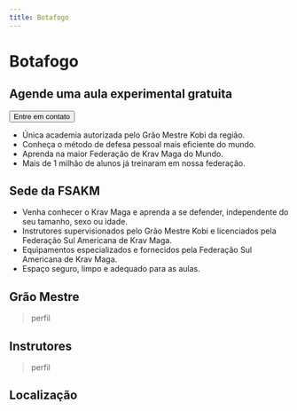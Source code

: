 ```yaml
---
title: Botafogo
---
```




# Botafogo

<div className="grid lg:grid-cols-2 gap-6 mt-18 items-center">
  <div>
    <YouTubeEmbed videoid="-4yX8WRkiOA" />
  </div>
  <div>
    <h2 className="text-3xl text-center uppercase">
      Agende uma aula <span className="text-yellow-500">experimental gratuita</span>
    </h2>
    <div className="mt-6 w-full text-center">
      <Button asChild size="lg" className="bg-red-500 hover:cursor-pointer text-center text-xl">
        <Link href="https://wa.me/5521975978455">Entre em contato</Link>
      </Button>
    </div>
  </div>
</div>

- Única academia autorizada pelo Grão Mestre Kobi da região.
- Conheça o método de defesa pessoal mais eficiente do mundo.
- Aprenda na maior Federação de Krav Maga do Mundo.
- Mais de 1 milhão de alunos já treinaram em nossa federação.

## Sede da FSAKM

- Venha conhecer o Krav Maga e aprenda a se defender, independente do seu tamanho, sexo ou idade.
- Instrutores supervisionados pelo Grão Mestre Kobi e licenciados pela Federação Sul Americana de Krav Maga.
- Equipamentos especializados e fornecidos pela Federação Sul Americana de Krav Maga.
- Espaço seguro, limpo e adequado para as aulas.

## Grão Mestre

> perfil

## Instrutores

> perfil

## Localização

<GoogleMapsEmbed
  apiKey={process.env.GOOGLEMAPS_API_KEY}
  height={400}
  width="100%"
  mode="place"
  q="R. Sorocaba, 258 - Botafogo, Rio de Janeiro - RJ, 22271-110"
/>

